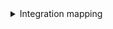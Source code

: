 <details>

<summary> Integration mapping </summary>

```yaml showLineNumbers
resources:
  - kind: project-with-members
    selector:
      query: 'true'
      includeBotMembers: 'true'
      includeInheritedMembers: 'true'
    port:
      itemsToParse: .__members
      entity:
        mappings:
          identifier: .item.username
          title: .item.name
          blueprint: '"gitlabMember"'
          properties:
            link: .item.web_url
            state: .item.state
            email: .item.email
            locked: .item.locked
  - kind: project-with-members
    selector:
      query: 'true'
      includeInheritedMembers: 'false'
      includeBotMembers: 'true'
    port:
      entity:
        mappings:
          identifier: .path_with_namespace | gsub(" "; "")
          title: .name
          blueprint: '"gitlabRepository"'
          properties:
            url: .web_url
            readme: file://README.md
            description: .description
            language: .__languages | to_entries | max_by(.value) | .key
            namespace: .namespace.name
            fullPath: .namespace.full_path
            defaultBranch: .default_branch
          relations:
            gitlabMembers: .__members | map(.username)
```
</details>